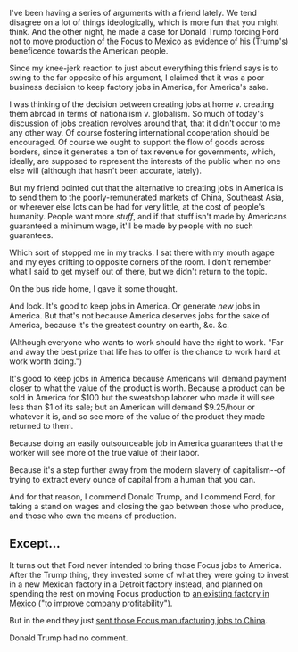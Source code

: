 I've been having a series of arguments with a friend lately. We tend disagree on a lot of things ideologically, which is more fun that you might think. And the other night, he made a case for Donald Trump forcing Ford not to move production of the Focus to Mexico as evidence of his (Trump's) beneficence towards the American people.

Since my knee-jerk reaction to just about everything this friend says is to swing to the far opposite of his argument, I claimed that it was a poor business decision to keep factory jobs in America, for America's sake.

I was thinking of the decision between creating jobs at home v. creating them abroad in terms of nationalism v. globalism. So much of today's discussion of jobs creation revolves around that, that it didn't occur to me any other way. Of course fostering international cooperation should be encouraged. Of course we ought to support the flow of goods across borders, since it generates a ton of tax revenue for governments, which, ideally, are supposed to represent the interests of the public when no one else will (although that hasn't been accurate, lately).

But my friend pointed out that the alternative to creating jobs in America is to send them to the poorly-remunerated markets of China, Southeast Asia, or wherever else lots can be had for very little, at the cost of people's humanity. People want more _stuff_, and if that stuff isn't made by Americans guaranteed a minimum wage, it'll be made by people with no such guarantees.

Which sort of stopped me in my tracks. I sat there with my mouth agape and my eyes drifting to opposite corners of the room. I don't remember what I said to get myself out of there, but we didn't return to the topic.

On the bus ride home, I gave it some thought.

And look. It's good to keep jobs in America. Or generate _new_ jobs in America. But that's not because America deserves jobs for the sake of America, because it's the greatest country on earth, &c. &c.

(Although everyone who wants to work should have the right to work. "Far and away the best prize that life has to offer is the chance to work hard at work worth doing.")

It's good to keep jobs in America because Americans will demand payment closer to what the value of the product is worth. Because a product can be sold in America for $100 but the sweatshop laborer who made it will see less than $1 of its sale; but an American will demand \$9.25/hour or whatever it is, and so see more of the value of the product they made returned to them.

Because doing an easily outsourceable job in America guarantees that the worker will see more of the true value of their labor.

Because it's a step further away from the modern slavery of capitalism--of trying to extract every ounce of capital from a human that you can.

And for that reason, I commend Donald Trump, and I commend Ford, for taking a stand on wages and closing the gap between those who produce, and those who own the means of production.

## Except...

It turns out that Ford never intended to bring those Focus jobs to America. After the Trump thing, they invested some of what they were going to invest in a new Mexican factory in a Detroit factory instead, and planned on spending the rest on moving Focus production to [an existing factory in Mexico](https://media.ford.com/content/fordmedia/fna/us/en/news/2017/01/03/ford-adding-electrified-f-150-mustang-transit-by-2020.html) ("to improve company profitability").

But in the end they just [sent those Focus manufacturing jobs to China](https://www.nytimes.com/2017/06/20/business/ford-focus-china-production.html).

Donald Trump had no comment.
